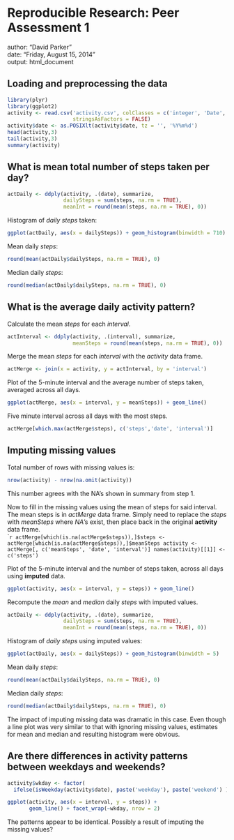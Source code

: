 # Reproducible Research: Peer Assessment 1
author: "David Parker"  
date: "Friday, August 15, 2014"  
output: html_document  

## Loading and preprocessing the data
```r
library(plyr)
library(ggplot2)
activity <- read.csv('activity.csv', colClasses = c('integer', 'Date', 'integer'), 
                     stringsAsFactors = FALSE)
activity$date <- as.POSIXlt(activity$date, tz = '', '%Y%m%d')
head(activity,3)
tail(activity,3)
summary(activity)
```


## What is mean total number of steps taken per day?
```r
actDaily <- ddply(activity, .(date), summarize, 
                  dailySteps = sum(steps, na.rm = TRUE),
                  meanInt = round(mean(steps, na.rm = TRUE), 0))
```

Histogram of *daily steps* taken:  
```r
ggplot(actDaily, aes(x = dailySteps)) + geom_histogram(binwidth = 710)
```

Mean daily *steps*:  
```r
round(mean(actDaily$dailySteps, na.rm = TRUE), 0)
```

Median daily *steps*:  
```r
round(median(actDaily$dailySteps, na.rm = TRUE), 0)
```


## What is the average daily activity pattern?
Calculate the mean *steps* for each *interval*.
```r
actInterval <- ddply(activity, .(interval), summarize, 
                     meanSteps = round(mean(steps, na.rm = TRUE), 0))
```

Merge the mean *steps* for each *interval* with the *activity* data frame.
```r
actMerge <- join(x = activity, y = actInterval, by = 'interval')
```

Plot of the 5-minute interval and the average number of steps taken, averaged across all days.  
```r
ggplot(actMerge, aes(x = interval, y = meanSteps)) + geom_line()
```

Five minute interval across all days with the most steps.  
```r
actMerge[which.max(actMerge$steps), c('steps','date', 'interval')]
```


## Imputing missing values  
Total number of rows with missing values is:  
```r
nrow(activity) - nrow(na.omit(activity))
```
This number agrees with the NA's shown in summary from step 1.

Now to fill in the missing values using the mean of steps for said interval.  
The mean steps is in *actMerge* data frame. Simply need to replace the *steps* with *meanSteps* where *NA*'s exist, then place back in the original **activity** data frame.  
````r
actMerge[which(is.na(actMerge$steps)),]$steps <- 
  actMerge[which(is.na(actMerge$steps)),]$meanSteps
activity <- actMerge[, c('meanSteps', 'date', 'interval')]
names(activity)[[1]] <- c('steps')
```

Plot of the 5-minute interval and the number of steps taken, across all days using **imputed** data.  
```r
ggplot(activity, aes(x = interval, y = steps)) + geom_line()
```

Recompute the *mean* and *median* daily *steps* with imputed values.
```r
actDaily <- ddply(activity, .(date), summarize, 
                  dailySteps = sum(steps, na.rm = TRUE),
                  meanInt = round(mean(steps, na.rm = TRUE), 0))
```

Histogram of *daily steps* using imputed values:  
```r
ggplot(actDaily, aes(x = dailySteps)) + geom_histogram(binwidth = 5)
```


Mean daily *steps*:  
```r
round(mean(actDaily$dailySteps, na.rm = TRUE), 0)
```

Median daily *steps*:  
```r
round(median(actDaily$dailySteps, na.rm = TRUE), 0)
```

The impact of imputing missing data was dramatic in this case. Even though a line plot was very similar to that with ignoring missing values, estimates for mean and median and resulting histogram were obvious.  

## Are there differences in activity patterns between weekdays and weekends?
```r
activity$wkday <- factor(
  ifelse(isWeekday(activity$date), paste('weekday'), paste('weekend') ))
```

```r
ggplot(activity, aes(x = interval, y = steps)) + 
       geom_line() + facet_wrap(~wkday, nrow = 2)
```
The patterns appear to be identical. Possibly a result of imputing the missing values? 
